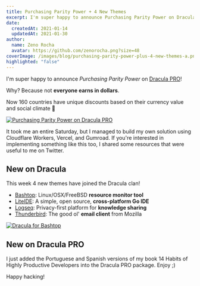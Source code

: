 ```yaml
---
title: Purchasing Parity Power + 4 New Themes
excerpt: I'm super happy to announce Purchasing Parity Power on Dracula PRO! Why? Because not everyone earns in dollars.
date:
  createdAt: 2021-01-14
  updatedAt: 2021-01-30
author:
  name: Zeno Rocha
  avatar: https://github.com/zenorocha.png?size=48
coverImage: /images/blog/purchasing-parity-power-plus-4-new-themes-a.png
highlighted: "false"
---
```


I'm super happy to announce _Purchasing Parity Power_ on [Dracula PRO](/pro)!

Why? Because not **everyone earns in dollars**.

Now 160 countries have unique discounts based on their currency value and social climate 💚

[![Purchasing Parity Power on Dracula PRO](/images/blog/purchasing-parity-power-plus-4-new-themes-a.png)](/pro)

It took me an entire Saturday, but I managed to build my own solution using Cloudflare Workers, Vercel, and Gumroad. If you're interested in implementing something like this too, I shared some resources that were useful to me on Twitter.

## New on Dracula

This week 4 new themes have joined the Dracula clan!

- [Bashtop](/bashtop): Linux/OSX/FreeBSD **resource monitor tool**
- [LiteIDE](/liteide): A simple, open source, **cross-platform Go IDE**
- [Logseq](/logseq): Privacy-first platform for **knowledge sharing**
- [Thunderbird](/thunderbird): The good ol' **email client** from Mozilla

[![Dracula for Bashtop](/images/blog/purchasing-parity-power-plus-4-new-themes-b.png)](/bashtop)

## New on Dracula PRO

I just added the Portuguese and Spanish versions of my book 14 Habits of Highly Productive Developers into the Dracula PRO package. Enjoy ;)

Happy hacking!
